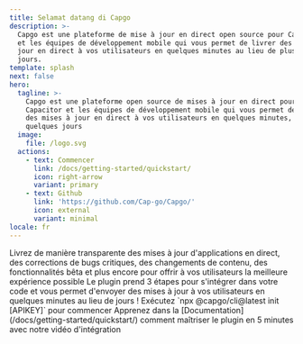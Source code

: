 ```yaml
---
title: Selamat datang di Capgo
description: >-
  Capgo est une plateforme de mise à jour en direct open source pour Capacitor
  et les équipes de développement mobile qui vous permet de livrer des mises à
  jour en direct à vos utilisateurs en quelques minutes au lieu de plusieurs
  jours.
template: splash
next: false
hero:
  tagline: >-
    Capgo est une plateforme open source de mises à jour en direct pour
    Capacitor et les équipes de développement mobile qui vous permet de fournir
    des mises à jour en direct à vos utilisateurs en quelques minutes, et non en
    quelques jours
  image:
    file: /logo.svg
  actions:
    - text: Commencer
      link: /docs/getting-started/quickstart/
      icon: right-arrow
      variant: primary
    - text: Github
      link: 'https://github.com/Cap-go/Capgo/'
      icon: external
      variant: minimal
locale: fr
---
```



<CardGrid stagger>
  <Card title="La puissance de Live Update" icon="rocket">
    Livrez de manière transparente des mises à jour d'applications en direct, des corrections de bugs critiques, des changements de contenu, des fonctionnalités bêta et plus encore pour offrir à vos utilisateurs la meilleure expérience possible
  </Card>
  <Card title="Facile à intégrer" icon="pencil">
    Le plugin prend 3 étapes pour s'intégrer dans votre code et vous permet d'envoyer des mises à jour à vos utilisateurs en quelques minutes au lieu de jours !
  </Card>
  <Card title="Installation" icon="setting">
    Exécutez `npx @capgo/cli@latest init [APIKEY]` pour commencer
  </Card>
  <Card title="Documentation complète" icon="open-book">
    Apprenez dans la [Documentation](/docs/getting-started/quickstart/) comment maîtriser le plugin en 5 minutes avec notre vidéo d'intégration
  </Card>
</CardGrid>